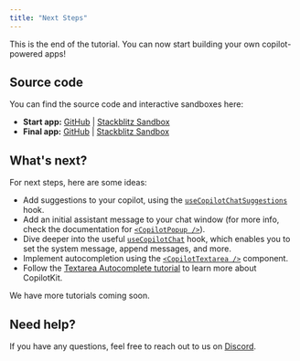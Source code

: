```yaml
---
title: "Next Steps"
---
```


This is the end of the tutorial. You can now start building your own copilot-powered apps!

## Source code

You can find the source code and interactive sandboxes here:

- **Start app:** [GitHub](https://github.com/CopilotKit/example-todos-app/tree/base-start-here) | [Stackblitz Sandbox](https://stackblitz.com/github/copilotkit/example-todos-app/tree/base-start-here?file=lib%2Fhooks%2Fuse-tasks.tsx)
- **Final app:** [GitHub](https://github.com/CopilotKit/example-todos-app/tree/final) | [Stackblitz Sandbox](https://stackblitz.com/github/copilotkit/example-todos-app/tree/final?file=lib%2Fhooks%2Fuse-tasks.tsxd)

## What's next?

For next steps, here are some ideas:

- Add suggestions to your copilot, using the [`useCopilotChatSuggestions`](/reference/hooks/useCopilotChatSuggestions) hook.
- Add an initial assistant message to your chat window (for more info, check the documentation for [`<CopilotPopup />`](/reference/components/chat/CopilotPopup)).
- Dive deeper into the useful [`useCopilotChat`](/reference/hooks/useCopilotChat) hook, which enables you to set the system message, append messages, and more.
- Implement autocompletion using the [`<CopilotTextarea />`](/reference/components/CopilotTextarea) component.
- Follow the [Textarea Autocomplete tutorial](/tutorials/ai-powered-textarea/overview) to learn more about CopilotKit.

We have more tutorials coming soon.

## Need help?

If you have any questions, feel free to reach out to us on [Discord](https://discord.gg/6dffbvGU3D).
